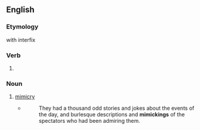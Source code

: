 ==English==

===Etymology===
{{suffix|en|mimic|ing}} with {{af|en|-k-}} interfix

===Verb===
{{head|en|verb form}}

# {{present participle of|en|mimic|nocat=1}}

===Noun===
{{en-noun|~}}

# [[mimicry]]
#* {{RQ:Irving CC}}
#*: They had a thousand odd stories and jokes about the events of the day, and burlesque descriptions and '''mimickings''' of the spectators who had been admiring them.